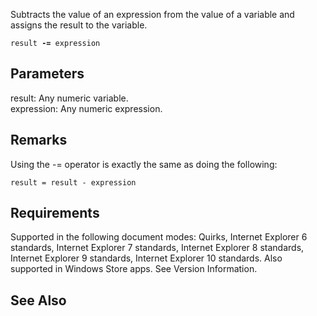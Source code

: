 Subtracts the value of an expression from the value of a variable and assigns the result to the variable.

 result '''-=''' expression

==Parameters==
; result: Any numeric variable.
; expression: Any numeric expression.

==Remarks==
Using the -= operator is exactly the same as doing the following:

 result = result - expression

==Requirements==
Supported in the following document modes: Quirks, Internet Explorer 6 standards, Internet Explorer 7 standards, Internet Explorer 8 standards, Internet Explorer 9 standards, Internet Explorer 10 standards. Also supported in Windows Store apps. See Version Information.


==See Also==

              

              

              
